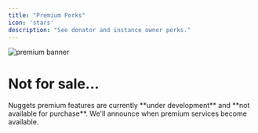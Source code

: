 ```yaml
---
title: "Premium Perks"
icon: 'stars'
description: "See donator and instance owner perks."
---
```


<img src="/images/premium.png" alt="premium banner" className="banner-image" />

# Not for sale...

<Warning>
  Nuggets premium features are currently **under development** and **not available for purchase**. We'll announce when premium services become available.
</Warning>